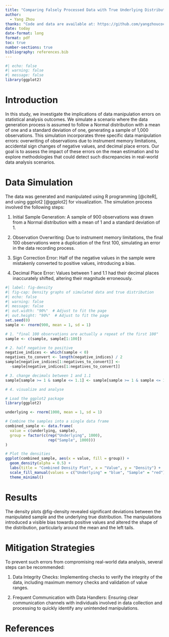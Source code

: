 ```yaml
---
title: "Comparing Falsely Processed Data with True Underlying Distribution"
author: 
  - Yang Zhou
thanks: "Code and data are available at: https://github.com/yangzhoucoco/omparing-Falsely-Processed-Data-with-True-Underlying-Distribution"
date: today
date-format: long
format: pdf
toc: true
number-sections: true
bibliography: references.bib
---
```


```r
#| echo: false
#| warning: false
#| message: false
library(ggplot2)
```

# Introduction

In this study, we investigate the implications of data manipulation errors on statistical analysis outcomes. We simulate a scenario where the data generation process is assumed to follow a Normal distribution with a mean of one and a standard deviation of one, generating a sample of 1,000 observations. This simulation incorporates three specific data manipulation errors: overwriting of observations due to instrument memory limitations, accidental sign changes of negative values, and decimal place errors. Our goal is to assess the impact of these errors on the mean estimation and to explore methodologies that could detect such discrepancies in real-world data analysis scenarios.

# Data Simulation

The data was generated and manipulated using R programming [@citeR], and using ggplot2 [@ggplot2] for visualization. The simulation process involved the following steps:

1. Initial Sample Generation: A sample of 900 observations was drawn from a Normal distribution with a mean of 1 and a standard deviation of 1.

2. Observation Overwriting: Due to instrument memory limitations, the final 100 observations were a duplication of the first 100, simulating an error in the data recording process.

3. Sign Correction Error: Half of the negative values in the sample were mistakenly converted to positive values, introducing a bias.

4. Decimal Place Error: Values between 1 and 1.1 had their decimal places inaccurately shifted, altering their magnitude erroneously.

```r
#| label: fig-density
#| fig-cap: Density graphs of simulated data and true distribution
#| echo: false
#| warning: false
#| message: false
#| out.width: "90%"  # Adjust to fit the page
#| out.height: "90%"  # Adjust to fit the page
set.seed(0)
sample <- rnorm(900, mean = 1, sd = 1)

# 1. "final 100 observations are actually a repeat of the first 100"
sample <- c(sample, sample[1:100])

# 2. half negative to positive
negative_indices <- which(sample < 0)
negatives_to_convert <- length(negative_indices) / 2
sample[negative_indices[1:negatives_to_convert]] <- 
  -sample[negative_indices[1:negatives_to_convert]]

# 3. change decimals between 1 and 1.1
sample[sample >= 1 & sample <= 1.1] <- sample[sample >= 1 & sample <= 1.1] * 0.1

# 4. visualize and analyse

# Load the ggplot2 package
library(ggplot2)

underlying <- rnorm(1000, mean = 1, sd = 1)

# Combine the samples into a single data frame
combined_sample <- data.frame(
  value = c(underlying, sample),
  group = factor(c(rep("Underlying", 1000), 
                   rep("Sample", 1000)))
)

# Plot the densities
ggplot(combined_sample, aes(x = value, fill = group)) +
  geom_density(alpha = 0.5) +
  labs(title = "Combined Density Plot", x = "Value", y = "Density") +
  scale_fill_manual(values = c("Underlying" = "blue", "Sample" = "red")) +
  theme_minimal()

```





# Results

The density plots @fig-density revealed significant deviations between the manipulated sample and the underlying true distribution. The manipulations introduced a visible bias towards positive values and altered the shape of the distribution, particularly around the mean and the left tails.


# Mitigation Strategies
To prevent such errors from compromising real-world data analysis, several steps can be recommended:

1. Data Integrity Checks: Implementing checks to verify the integrity of the data, including maximum memory checks and validation of value ranges.

2. Frequent Communication with Data Handlers: Ensuring clear communication channels with individuals involved in data collection and processing to quickly identify any unintended manipulations.



# References
